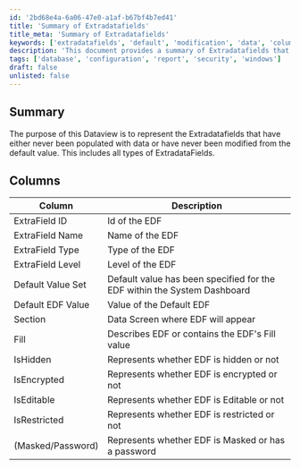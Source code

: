 ```yaml
---
id: '2bd68e4a-6a06-47e0-a1af-b67bf4b7ed41'
title: 'Summary of Extradatafields'
title_meta: 'Summary of Extradatafields'
keywords: ['extradatafields', 'default', 'modification', 'data', 'columns']
description: 'This document provides a summary of Extradatafields that have either never been populated with data or have never been modified from their default values. It includes a detailed description of each column associated with the Extradatafields, outlining their properties and functionalities.'
tags: ['database', 'configuration', 'report', 'security', 'windows']
draft: false
unlisted: false
---
```

## Summary

The purpose of this Dataview is to represent the Extradatafields that have either never been populated with data or have never been modified from the default value. This includes all types of ExtradataFields.

## Columns

| Column                     | Description                                                          |
|---------------------------|----------------------------------------------------------------------|
| ExtraField ID             | Id of the EDF                                                       |
| ExtraField Name           | Name of the EDF                                                     |
| ExtraField Type           | Type of the EDF                                                     |
| ExtraField Level          | Level of the EDF                                                   |
| Default Value Set         | Default value has been specified for the EDF within the System Dashboard |
| Default EDF Value         | Value of the Default EDF                                           |
| Section                   | Data Screen where EDF will appear                                   |
| Fill                      | Describes EDF or contains the EDF's Fill value                      |
| IsHidden                  | Represents whether EDF is hidden or not                             |
| IsEncrypted               | Represents whether EDF is encrypted or not                          |
| IsEditable                | Represents whether EDF is Editable or not                           |
| IsRestricted              | Represents whether EDF is restricted or not                         |
| (Masked/Password)        | Represents whether EDF is Masked or has a password                  |












